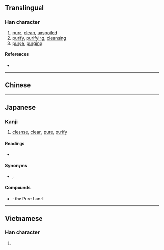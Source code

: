 {{character info/new}}
{{also|淨}}
==Translingual==

===Han character===
{{Han char|rn=85|rad=水|as=06|sn=9|four=|canj=ENSD|ids=⿰氵争}}

# [[pure]], [[clean]], [[unspoiled]]
# [[purify]], [[purifying]], [[cleansing]]
# [[purge]], [[purging]]

====References====
* {{Han ref|kx=0623.171|dkj=17451|hdz=31652.080|uh=6D44|ud=27972}}

----

==Chinese==
{{zh-see|淨|v}}

----

==Japanese==
{{ja-kanji forms|浄|淨}}

===Kanji===
{{ja-kanji|grade=c|rs=水06|kyu=淨}}

# [[cleanse]], [[clean]], [[pure]], [[purify]]

====Readings====
* {{ja-readings|goon=[[じょう]] (jō)|kanon=[[せい]] (sei)|kun=[[きよい]] (kiyoi), [[とろ]] (toro)}}

====Synonyms====
* {{l|ja|洗}}, {{l|ja|清}}

====Compounds====
* {{ja-r|浄土|じょうど}}: {{qual|Buddhism}} the Pure Land

----

==Vietnamese==

===Han character===
{{vi-hantu|[[tĩnh]], [[tịnh]], [[tạnh]]|rs=水06}}

# {{defn|lang=vi|sort=水06}}